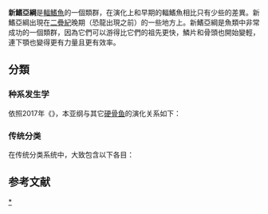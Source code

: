 {{Automatic taxobox
| taxon =Neopterygii
| authority = {{le|Charles Tate Regan|Charles Tate Regan|Regan}}, 1923<ref name=Regan1923>{{cite journal |last=Regan |first=C. Tate |year=1923 |title=The Skeleton of ''Lepidosteus'', with remarks on the origin and evolution of the lower Neopterygian Fishes |journal=Journal of Zoology |volume=93 |issue=2 |pages=445–461 |doi=10.1111/j.1096-3642.1923.tb02191.x }}</ref>
| name = 新鰭亞綱
| fossil_range = {{fossil range|259|0}} [[二叠纪|二叠纪]]晚期至今
| image = Lepisosteus oculatus.jpg
| image_caption = [[眼斑雀鱔|眼斑雀鱔]]
| subdivision_ranks = 下綱
| subdivision =
[[全骨下綱|全骨下綱]] Holostei<br>
[[真骨下綱|真骨下綱]] Teleostei
}}
'''新鰭亞綱'''是[[輻鰭魚|輻鰭魚]]的一個類群，在演化上和早期的輻鰭魚相比只有少些的差異。新鰭亞綱出現在[[二疊紀|二疊紀]]晚期（恐龍出現之前）的一些地方上。新鰭亞綱是魚類中非常成功的一個類群，因為它們可以游得比它們的祖先更快，鱗片和骨頭也開始變輕，連下顎也變得更有力量且更有效率。

==分類==
===种系发生学===
依照2017年《{{WikidataLink|Q33883775}}》，本亚纲与其它[[硬骨鱼|硬骨鱼]]的演化关系如下{{r|deepfin|PLoS}}：
{{硬骨鱼高纲支序分类法}}

===传统分类===
在传统分类系统中，大致包含以下各目：
{{clade|style=line-height:96%
|label1='''新鰭亞綱（''Neopterygii''）'''
|1={{clade
|label1='''[[全骨下綱|全骨下綱]]（''Holostei''）'''
|1={{clade
|1=[[雀鱔目|雀鱔目]]（''Lepisosteiformes''）
|2=[[弓鰭魚目|弓鰭魚目]]（''Amiiformes''）
}}
|label2='''[[真骨下綱|真骨下綱]] （''Teleostei''）'''
|2={{clade
|label1='''[[骨舌魚總目|骨舌魚總目]]（''Osteoglossomorpha''）'''
|1={{clade
|1=[[骨舌魚目|骨舌魚目]]（''Osteoglossiformes''）
|2=[[月眼魚目|月眼魚目]]（''Hiodontiformes''）
}}
|label2='''[[海鰱總目|海鰱總目]]（''Elopomorpha''）'''
|2={{clade
|1=[[海鰱目|海鰱目]]''Elopiformes''
|2=[[北梭魚目|北梭魚目]]''Albuliformes''
|3=[[背棘魚目|背棘魚目]]''Notacanthiformes''
|4=[[鰻鱺目|鰻鱺目]]''Anguilliformes''
|5=[[囊鰓鰻目|囊鰓鰻目]]''Saccopharyngiformes''
}}
|label3='''[[鯡形總目|鯡形總目]]（''Clupeomorpha''）'''
|3={{clade
|1=[[鯡形目|鯡形目]]（''Clupeiformes''）
}}
|label4='''[[骨鰾總目|骨鰾總目]]（''Ostariophysi''）'''
|4={{clade
|1=[[鼠鱚目|鼠鱚目]]（''Gonorynchiformes''）
|2=[[鯉形目|鯉形目]]（''Cypriniformes''）
|3=[[脂鯉目|脂鯉目]]（''Characiformes''）
|4=[[裸背魚目|裸背魚目]]（''Gymnotiformes''）
|5=[[鯰形目|鯰形目]]（''Siluriformes''）
}}
|label5='''[[原棘鰭總目|原棘鰭總目]]（''Protacanthopterygii''）'''
|5={{clade
|1=[[鮭形目|鮭形目]]（''Salmoniformes''）
|2=[[狗魚目|狗魚目]]（''sociformes''）
|3=[[胡瓜魚目|胡瓜魚目]]（''Osmeriformes''）
}}
|label6= '''[[巨口魚總目|巨口魚總目]]（''Stenopterygii''）'''
|6={{clade
|1=[[辮魚目|辮魚目]]（''Ateleopodiformes''）
|2=[[巨口魚目|巨口魚目]]（''Stomiiformes''）
}}
|label7= '''[[圓鱗總目|圓鱗總目]]（''Cyclosquamata''）'''
|7={{clade
|1=[[仙女魚目|仙女魚目]]（''Aulopiformes''）
}}
|label8='''[[燈籠魚總目|燈籠魚總目]]（''Scopelomorpha''）'''
|8={{clade
|1=[[燈籠魚目|燈籠魚目]]（''Myctophiformes''）
}}
|label9='''[[月魚總目|月魚總目]]（''Lampridiomorpha''）'''
|9={{clade
|1=[[月魚目|月魚目]]（''Lampriformes''）
}}
|label10='''[[鬚鰃總目|鬚鰃總目]]（''Polymyxiomorpha''）'''
|10={{clade
|1=[[鬚鰃目|鬚鰃目]]（''Polymixiiformes''）
}}
|label11='''[[副棘鰭總目|副棘鰭總目]]（''Paracanthopterygii''）'''
|11={{clade
|1=[[鮭鱸目|鮭鱸目]]（''Percopsiformes''）
|2=[[蟾魚目|蟾魚目]]（''Batrachoidiformes''）
|3=[[鮟鱇目|鮟鱇目]]（''Lophiiformes''）
|4=[[鱈形目|鱈形目]]（''Gadiformes''）
|5=[[鼬魚目|鼬魚目]]（''Ophidiiformes''）
}}
|label12='''[[棘鰭總目|棘鰭總目]] （''Acanthopterygii''）'''
|12={{clade
|1=[[鯔形目|鯔形目]]（''Mugiliformes''）
|2=[[銀漢魚目|銀漢魚目]]（''Atheriniformes''）
|3=[[鶴鱵目|鶴鱵目]]（''Beloniformes''）
|4=[[奇鰭魚科|奇鰭魚科]]（''Cetomimiformes''）
|5=[[鯉齒目|鯉齒目]]（''Cyprinodontiformes''）
|6=[[奇鯛目|奇鯛目]]（''Stephanoberyciformes''）
|7=[[金眼鯛目|金眼鯛目]]（''Beryciformes''）
|8=[[海魴目|海魴目]]（''Zeiformes''）
|9=[[喉盤魚目|喉盤魚目]]（''Gobiesociformes''）
|10=[[棘背魚目|棘背魚目]]（''Gasterosteiformes''）
|11=[[海龍目|海龍目]]（''Syngnathiformes''）
|12=[[合鰓目|合鰓目]]（''Synbranchiformes''）
|13=[[魨形目|魨形目]]（''Tetraodontiformes''）
|14=[[鰈形目|鰈形目]]（''Pleuronectiformes''）
|15=[[鮋形目|鮋形目]]（''Scorpaeniformes''）
|16=[[鱸形目|鱸形目]]（''Perciformes''）
|17=[[燧鯛目|燧鯛目]]（Trachichthyiformes）
}}
}}
}}}}

==参考文献==
{{reflist|30em|refs=
<ref name="deepfin">{{cite journal|last1=Betancur-R|first1=Ricardo|last2=Wiley|first2=Edward O.|last3=Arratia|first3=Gloria|last4=Acero|first4=Arturo|last5=Bailly|first5=Nicolas|last6=Miya|first6=Masaki|last7=Lecointre|first7=Guillaume|last8=Ortí|first8=Guillermo|title=Phylogenetic classification of bony fishes|journal=''BMC Evolutionary Biology''|date=2017-07-06|volume=17|pages=162|doi=10.1186/s12862-017-0958-3|url=https://bmcevolbiol.biomedcentral.com/articles/10.1186/s12862-017-0958-3|issn=1471-2148|author=|access-date=2019-01-13|archive-url=https://web.archive.org/web/20190322032046/https://bmcevolbiol.biomedcentral.com/articles/10.1186/s12862-017-0958-3|archive-date=2019-03-22|dead-url=yes}}</ref>
<ref name="PLoS">Betancur-R., R., R.E. Broughton, E.O. Wiley, K. Carpenter, J.A. Lopez, C. Li, N.I. Holcroft, D. Arcila, M. Sanciangco, J. Cureton, F. Zhang, T. Buser, M. Campbell, T. Rowley, J.A. Ballesteros, G. Lu, T. Grande, G. Arratia & G. Ortí. 2013. ''The tree of life and a new classification of bony fishes''. [http://currents.plos.org/treeoflife/article/the-tree-of-life-and-a-new-classification-of-bony-fishes/ PLoS Currents Tree of Life] {{Wayback|url=http://currents.plos.org/treeoflife/article/the-tree-of-life-and-a-new-classification-of-bony-fishes/ |date=20201111231223 }}. 2013 Apr 18.</ref>
}}
{{wikispecies|Neopterygii}}
{{魚類演化}}
{{辐鳍鱼|A.}}
{{Taxonbar}}

[[Category:新鰭亞綱|*]]